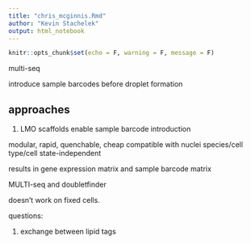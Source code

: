 ```yaml
---
title: "chris_mcginnis.Rmd"
author: "Kevin Stachelek"
output: html_notebook
---
```


```r
knitr::opts_chunk$set(echo = F, warning = F, message = F)
```

multi-seq

introduce sample barcodes before droplet formation

## approaches

1. LMO scaffolds enable sample barcode introduction

modular, rapid, quenchable, cheap
compatible with nuclei
species/cell type/cell state-independent

results in gene expression matrix and sample barcode matrix 

MULTI-seq and doubletfinder

doesn't work on fixed cells. 

questions:

1. exchange between lipid tags 